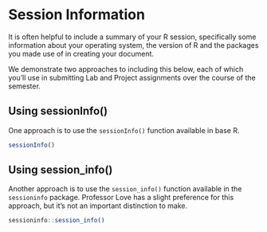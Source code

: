 # Session Information

It is often helpful to include a summary of your R session, specifically some information about your operating system, the version of R and the packages you made use of in creating your document.

We demonstrate two approaches to including this below, each of which you'll use in submitting Lab and Project assignments over the course of the semester.

## Using sessionInfo()

One approach is to use the `sessionInfo()` function available in base R.

```r
sessionInfo()
```


## Using session_info() 

Another approach is to use the `session_info()` function available in the `sessioninfo` package. Professor Love has a slight preference for this approach, but it's not an important distinction to make.

```r
sessioninfo::session_info()
```

